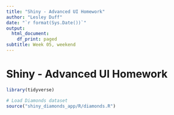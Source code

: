 ```yaml
---
title: "Shiny - Advanced UI Homework"
author: "Lesley Duff"
date: "`r format(Sys.Date())`"
output:
  html_document:
    df_print: paged
subtitle: Week 05, weekend
---
```

# Shiny - Advanced UI Homework

```r
library(tidyverse)
```

```r
# Load Diamonds dataset
source("shiny_diamonds_app/R/diamonds.R")
```

